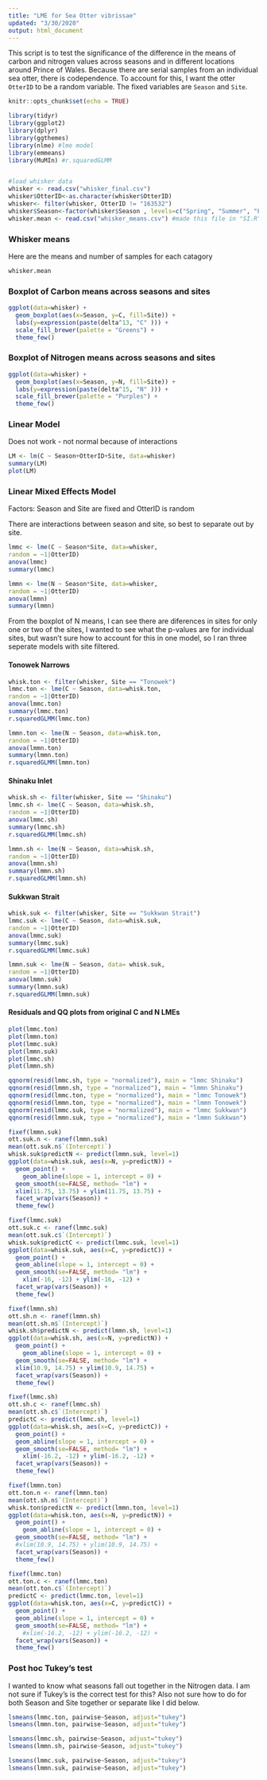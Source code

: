 ```yaml
---
title: "LME for Sea Otter vibrissae"
updated: "3/30/2020"
output: html_document
---
```


This script is to test the significance of the difference in the means of carbon and nitrogen values across seasons and in different locations around Prince of Wales. Because there are serial samples from an individual sea otter, there is codependence. To account for this, I want the otter `OtterID` to be a random variable. The fixed variables are `Season` and `Site`.

```r
knitr::opts_chunk$set(echo = TRUE)
```

```r
library(tidyr)
library(ggplot2)
library(dplyr)
library(ggthemes)
library(nlme) #lme model
library(emmeans)
library(MuMIn) #r.squaredGLMM


#load whisker data
whisker <- read.csv("whisker_final.csv")
whisker$OtterID<-as.character(whisker$OtterID)
whisker<- filter(whisker, OtterID != "163532")
whisker$Season<-factor(whisker$Season , levels=c("Spring", "Summer", "Fall", "Winter"))
whisker.mean <- read.csv("whisker_means.csv") #made this file in "SI.R"
```

### Whisker means

Here are the means and number of samples for each catagory

```r
whisker.mean
```


### Boxplot of Carbon means across seasons and sites

```r
ggplot(data=whisker) +
  geom_boxplot(aes(x=Season, y=C, fill=Site)) +
  labs(y=expression(paste(delta^13, "C" ))) +
  scale_fill_brewer(palette = "Greens") +
  theme_few()
```

### Boxplot of Nitrogen means across seasons and sites

```r
ggplot(data=whisker) +
  geom_boxplot(aes(x=Season, y=N, fill=Site)) +
  labs(y=expression(paste(delta^15, "N" ))) +
  scale_fill_brewer(palette = "Purples") +
  theme_few()
```


### Linear Model

Does not work - not normal because of interactions


```r
LM <- lm(C ~ Season+OtterID+Site, data=whisker)
summary(LM)
plot(LM)
```

### Linear Mixed Effects Model

Factors: Season and Site are fixed and OtterID is random

There are interactions between season and site, so best to separate out by site.

```r
lmmc <- lme(C ~ Season*Site, data=whisker,
random = ~1|OtterID)
anova(lmmc)
summary(lmmc)
```

```r
lmmn <- lme(N ~ Season*Site, data=whisker,
random = ~1|OtterID)
anova(lmmn)
summary(lmmn)
```


From the boxplot of N means, I can see there are diferences in sites for only one or two of the sites, I wanted to see what the p-values are for individual sites, but wasn't sure how to account for this in one model, so I ran three seperate models with site filtered.

#### Tonowek Narrows

```r

whisk.ton <- filter(whisker, Site == "Tonowek")
lmmc.ton <- lme(C ~ Season, data=whisk.ton,
random = ~1|OtterID)
anova(lmmc.ton)
summary(lmmc.ton)
r.squaredGLMM(lmmc.ton)

```

```r
lmmn.ton <- lme(N ~ Season, data=whisk.ton,
random = ~1|OtterID)
anova(lmmn.ton)
summary(lmmn.ton)
r.squaredGLMM(lmmn.ton)
```


#### Shinaku Inlet

```r
whisk.sh <- filter(whisker, Site == "Shinaku")
lmmc.sh <- lme(C ~ Season, data=whisk.sh,
random = ~1|OtterID)
anova(lmmc.sh)
summary(lmmc.sh)
r.squaredGLMM(lmmc.sh)
```


```r
lmmn.sh <- lme(N ~ Season, data=whisk.sh,
random = ~1|OtterID)
anova(lmmn.sh)
summary(lmmn.sh)
r.squaredGLMM(lmmn.sh)
```


#### Sukkwan Strait



```r
whisk.suk <- filter(whisker, Site == "Sukkwan Strait") 
lmmc.suk <- lme(C ~ Season, data=whisk.suk,
random = ~1|OtterID)
anova(lmmc.suk)
summary(lmmc.suk)
r.squaredGLMM(lmmc.suk)
```


```r
lmmn.suk <- lme(N ~ Season, data= whisk.suk,
random = ~1|OtterID)
anova(lmmn.suk)
summary(lmmn.suk)
r.squaredGLMM(lmmn.suk)
```

#### Residuals and QQ plots from original C and N LMEs

```r
plot(lmmc.ton)
plot(lmmn.ton)
plot(lmmc.suk)
plot(lmmn.suk)
plot(lmmc.sh)
plot(lmmn.sh)
```

```r
qqnorm(resid(lmmc.sh, type = "normalized"), main = "lmmc Shinaku")
qqnorm(resid(lmmn.sh, type = "normalized"), main = "lmmn Shinaku")
qqnorm(resid(lmmc.ton, type = "normalized"), main = "lmmc Tonowek")
qqnorm(resid(lmmn.ton, type = "normalized"), main = "lmmn Tonowek")
qqnorm(resid(lmmc.suk, type = "normalized"), main = "lmmc Sukkwan")
qqnorm(resid(lmmn.suk, type = "normalized"), main = "lmmn Sukkwan")
```


```r
fixef(lmmn.suk)
ott.suk.n <- ranef(lmmn.suk)
mean(ott.suk.n$`(Intercept)`)
whisk.suk$predictN <- predict(lmmn.suk, level=1)
ggplot(data=whisk.suk, aes(x=N, y=predictN)) +
  geom_point() +
    geom_abline(slope = 1, intercept = 0) +
  geom_smooth(se=FALSE, method= "lm") +
  xlim(11.75, 13.75) + ylim(11.75, 13.75) +
  facet_wrap(vars(Season)) +
  theme_few()

fixef(lmmc.suk)
ott.suk.c <- ranef(lmmc.suk)
mean(ott.suk.c$`(Intercept)`)
whisk.suk$predictC <- predict(lmmc.suk, level=1)
ggplot(data=whisk.suk, aes(x=C, y=predictC)) +
  geom_point() +
  geom_abline(slope = 1, intercept = 0) +
  geom_smooth(se=FALSE, method= "lm") +
    xlim(-16, -12) + ylim(-16, -12) +
  facet_wrap(vars(Season)) +
  theme_few()
```

```r
fixef(lmmn.sh)
ott.sh.n <- ranef(lmmn.sh)
mean(ott.sh.n$`(Intercept)`)
whisk.sh$predictN <- predict(lmmn.sh, level=1)
ggplot(data=whisk.sh, aes(x=N, y=predictN)) +
  geom_point() +
    geom_abline(slope = 1, intercept = 0) +
  geom_smooth(se=FALSE, method= "lm") +
  xlim(10.9, 14.75) + ylim(10.9, 14.75) +
  facet_wrap(vars(Season)) +
  theme_few()

fixef(lmmc.sh)
ott.sh.c <- ranef(lmmc.sh)
mean(ott.sh.c$`(Intercept)`)
predictC <- predict(lmmc.sh, level=1)
ggplot(data=whisk.sh, aes(x=C, y=predictC)) +
  geom_point() +
  geom_abline(slope = 1, intercept = 0) +
  geom_smooth(se=FALSE, method= "lm") +
    xlim(-16.2, -12) + ylim(-16.2, -12) +
  facet_wrap(vars(Season)) +
  theme_few()
```

```r
fixef(lmmn.ton)
ott.ton.n <- ranef(lmmn.ton)
mean(ott.sh.n$`(Intercept)`)
whisk.ton$predictN <- predict(lmmn.ton, level=1)
ggplot(data=whisk.ton, aes(x=N, y=predictN)) +
  geom_point() +
    geom_abline(slope = 1, intercept = 0) +
  geom_smooth(se=FALSE, method= "lm") +
  #xlim(10.9, 14.75) + ylim(10.9, 14.75) +
  facet_wrap(vars(Season)) +
  theme_few()

fixef(lmmc.ton)
ott.ton.c <- ranef(lmmc.ton)
mean(ott.ton.c$`(Intercept)`)
predictC <- predict(lmmc.ton, level=1)
ggplot(data=whisk.ton, aes(x=C, y=predictC)) +
  geom_point() +
  geom_abline(slope = 1, intercept = 0) +
  geom_smooth(se=FALSE, method= "lm") +
    #xlim(-16.2, -12) + ylim(-16.2, -12) +
  facet_wrap(vars(Season)) +
  theme_few()
```



### Post hoc Tukey's test

I wanted to know what seasons fall out together in the Nitrogen data. I am not sure if Tukey's is the correct test for this? Also not sure how to do for both Season and Site together or separate like I did below.


```r
lsmeans(lmmc.ton, pairwise~Season, adjust="tukey")
lsmeans(lmmn.ton, pairwise~Season, adjust="tukey")
```

```r
lsmeans(lmmc.sh, pairwise~Season, adjust="tukey")
lsmeans(lmmn.sh, pairwise~Season, adjust="tukey")
```


```r
lsmeans(lmmc.suk, pairwise~Season, adjust="tukey")
lsmeans(lmmn.suk, pairwise~Season, adjust="tukey")
```

